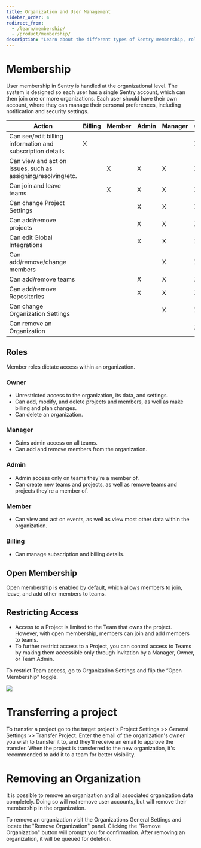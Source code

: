```yaml
---
title: Organization and User Management
sidebar_order: 4
redirect_from:
  - /learn/membership/
  - /product/membership/
description: "Learn about the different types of Sentry membership, roles, and access management."
---
```


# Membership

User membership in Sentry is handled at the organizational level.
The system is designed so each user has a single Sentry account,
which can then join one or more organizations. Each user should have
their own account, where they can manage their personal preferences,
including notification and security settings.

| Action                                                       | Billing | Member | Admin | Manager | Owner |
| ------------------------------------------------------------ | ------- | ------ | ----- | ------- | ----- |
| Can see/edit billing information and subscription details    | X       |        |       |         | X     |
| Can view and act on issues, such as assigning/resolving/etc. |         | X      | X     | X       | X     |
| Can join and leave teams                                     |         | X      | X     | X       | X     |
| Can change Project Settings                                  |         |        | X     | X       | X     |
| Can add/remove projects                                      |         |        | X     | X       | X     |
| Can edit Global Integrations                                 |         |        | X     | X       | X     |
| Can add/remove/change members                                |         |        |       | X       | X     |
| Can add/remove teams                                         |         |        | X     | X       | X     |
| Can add/remove Repositories                                  |         |        | X     | X       | X     |
| Can change Organization Settings                             |         |        |       | X       | X     |
| Can remove an Organization                                   |         |        |       |         | X     |

## Roles

Member roles dictate access within an organization.

### Owner

- Unrestricted access to the organization, its data, and settings.
- Can add, modify, and delete projects and members, as well as make billing and plan changes.
- Can delete an organization.

### Manager

- Gains admin access on all teams.
- Can add and remove members from the organization.

### Admin

- Admin access only on teams they're a member of.
- Can create new teams and projects, as well as remove teams and projects they're a member of.

### Member

- Can view and act on events, as well as view most other data within the organization.

### Billing

- Can manage subscription and billing details.

## Open Membership

Open membership is enabled by default, which allows members to join, leave, and add other members to teams.

## Restricting Access

- Access to a Project is limited to the Team that owns the project. However, with open membership,
  members can join and add members to teams.
- To further restrict access to a Project, you can control access to Teams by making them accessible
  only through invitation by a Manager, Owner, or Team Admin.

To restrict Team access, go to Organization Settings and flip the “Open Membership” toggle.

![](membership-toggle.png)

# Transferring a project

To transfer a project go to the target project's Project Settings >> General
Settings >> Transfer Project. Enter the email of the organization's owner you
wish to transfer it to, and they'll receive an email to approve the transfer.
When the project is transferred to the new organization, it's recommended to
add it to a team for better visibility.

# Removing an Organization

It is possible to remove an organization and all associated
organization data completely. Doing so will _not_ remove user accounts, but will remove
their membership in the organization.

To remove an organization visit the Organizations General Settings and locate
the "Remove Organization" panel. Clicking the "Remove Organization" button will
prompt you for confirmation. After removing an organization, it will be queued
for deletion.
